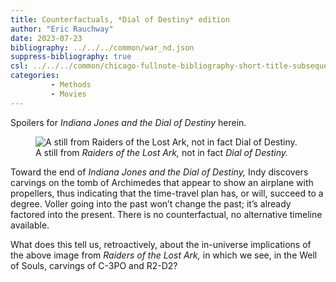```yaml
---
title: Counterfactuals, *Dial of Destiny* edition
author: "Eric Rauchway"
date: 2023-07-23
bibliography: ../../../common/war_nd.json
suppress-bibliography: true
csl: ../../../common/chicago-fullnote-bibliography-short-title-subsequent.csl
categories:
         - Methods
         - Movies
---
```


Spoilers for *Indiana Jones and the Dial of Destiny* herein. 

![A still from *Raiders of the Lost Ark,* not in fact *Dial of Destiny.*](sw_raiders.png)

Toward the end of *Indiana Jones and the Dial of Destiny,* Indy discovers carvings on the tomb of Archimedes that appear to show an airplane with propellers, thus indicating that the time-travel plan has, or will, succeed to a degree. Voller going into the past won't change the past; it's already factored into the present. There is no counterfactual, no alternative timeline available.

What does this tell us, retroactively, about the in-universe implications of the above image from *Raiders of the Lost Ark,* in which we see, in the Well of Souls, carvings of C-3PO and R2-D2?
